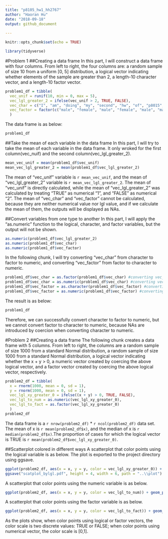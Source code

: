 ```yaml
---
title: "p8105_hw1_hh2767"
author: "Haoran Hu"
date: "2018-09-18"
output: github_document
   
---
```


```r
knitr::opts_chunk$set(echo = TRUE)
```
```r
library(tidyverse)
```
#Problem 1
##Creating a data frame
In this part, I will construct a data frame with four columns. From left to right, the four columns are: a random sample of size 10 from a uniform [0, 5] distribution, a logical vector indicating whether elements of the sample are greater than 2, a length-10 character vector, and a length-10 factor vector.
```r
problem1_df = tibble(
  vec_unif = runif(10, min = 0, max = 5),
  vec_lgl_greater_2 = ifelse(vec_unif > 2, TRUE, FALSE),
  vec_char = c("I", "am", "doing", "my", "second", "hw", "of", "p8015", "data", "science"),
  vec_factor = factor(c("male", "female", "male", "female", "male", "male",     "female", "male", "female", "male"))
  )
```
The data frame is as below:
```r
problem1_df
```
##Take the mean of each variable in the data frame
In this part, I will try to take the mean of each variable in the data frame. It only wroked for the first column(vec_nuif) and the second column(vec_lgl_greater_2).
```r
mean_vec_unif = mean(problem1_df$vec_unif)
mean_vec_lgl_greater_2 = mean(problem1_df$vec_lgl_greater_2)
```
The mean of "vec_unif" variable is `r mean_vec_unif`, and the mean of "vec_lgl_greater_2" variable is `r mean_vec_lgl_greater_2`. The mean of "vec_unif" is directly calculated, while the mean of "vec_lgl_greater_2" was calculated by treating "TRUE" as numerical "1", and "FALSE" as numerical "2". The mean of "vec_char" and "vec_factor" cannot be calculated, because they are neither numerical value nor lgl value, and if we calculate the mean of them, the outputs will be displayed as NAs.

##Convert variables from one type to another
In this part, I will apply the "as.numeric" function to the logical, character, and factor variables, but the output will not be shown.
```r
as.numeric(problem1_df$vec_lgl_greater_2)
as.numeric(problem1_df$vec_char)
as.numeric(problem1_df$vec_factor)
```
In the following chunk, I will try converting "vec_char" from character to factor to numeric, and converting "vec_factor" from factor to character to numeric.

```r
problem1_df$vec_char = as.factor(problem1_df$vec_char) #converting vec_char from character to factor
problem1_df$vec_char = as.numeric(problem1_df$vec_char) #converting vec_char from factor to numeric
problem1_df$vec_factor = as.character(problem1_df$vec_factor) #converting vec_factor from factor to character
problem1_df$vec_factor = as.numeric(problem1_df$vec_factor) #converting vec_factor from character to numeric
```
The result is as below:
```r
problem1_df
```
Therefore, we can successfully convert character to factor to numeric, but we cannot convert factor to character to numeric, because NAs are introduced by coercion when converting character to numeric.

#Problem 2
##Creating a data frame
The following chunk creates a data frame with 5 columns. From left to right, the columns are a random sample of size 1000 from a standard Normal distribution, a random sample of size 1000 from a standard Normal distribution, a logical vector indicating whether the x + y > 0, a numeric vector created by coercing the above logical vector, and a factor vector created by coercing the above logical vector, respectively. 
```r
problem2_df = tibble(
  x = rnorm(1000, mean = 0, sd = 1),
  y = rnorm(1000, mean = 0, sd = 1),
  vec_lgl_xy_greater_0 = ifelse((x + y) > 0, TRUE, FALSE),
  vec_lgl_to_num = as.numeric(vec_lgl_xy_greater_0),
  vec_lgl_to_fact = as.factor(vec_lgl_xy_greater_0)
  )
problem2_df
```
The data frame is a `r nrow(problem2_df)` * `r ncol(problem2_df)` data set. The mean of x is `r mean(problem2_df$x)`, and the median of x is `r median(problem2_df$x)`.The proportion of cases for which the logical vector is TRUE is `r mean(problem2_df$vec_lgl_xy_greater_0)`.

##Scatterplot colored in different ways
A scatterplot that color points using the logical variable is as below. The plot is exported to the project directory using ggsave.
```r
ggplot(problem2_df, aes(x = x, y = y, color = vec_lgl_xy_greater_0)) + geom_point()
ggsave("scatplot_bylgl.pdf", height = 4, width = 6, path = "..\\plot")
```
A scatterplot that color points using the numeric variable is as below.
```r
ggplot(problem2_df, aes(x = x, y = y, color = vec_lgl_to_num)) + geom_point()
```
A scatterplot that color points using the factor variable is as below.
```r
ggplot(problem2_df, aes(x = x, y = y, color = vec_lgl_to_fact)) + geom_point()
```
As the plots show, when color points using logical or factor vectors, the color scale is two discrete values: TRUE or FALSE; when color points using numerical vector, the color scale is [0,1].

